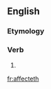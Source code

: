 ==English==

===Etymology===
{{suffix|affect|eth|lang=en}}

===Verb===
{{head|en|verb form}}

# {{en-archaic third-person singular of|affect}}

[[fr:affecteth]]